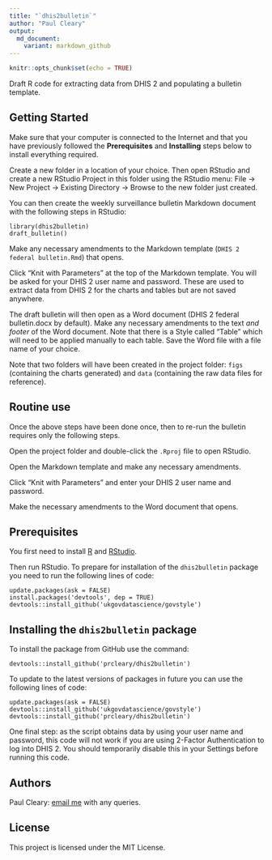 ```yaml
---
title: "`dhis2bulletin`"
author: "Paul Cleary"
output:
  md_document:
    variant: markdown_github
---
```


```r
knitr::opts_chunk$set(echo = TRUE)
```

Draft R code for extracting data from DHIS 2 and populating a bulletin template.

## Getting Started

Make sure that your computer is connected to the Internet and that you have previously followed the **Prerequisites** and **Installing** steps below to install everything required. 

Create a new folder in a location of your choice. Then open RStudio and create a new RStudio Project in this folder using the RStudio menu: File -> New Project -> Existing Directory -> Browse to the new folder just created.

You can then create the weekly surveillance bulletin Markdown document with the following steps in RStudio:

```
library(dhis2bulletin)
draft_bulletin()
```

Make any necessary amendments to the Markdown template (`DHIS 2 federal bulletin.Rmd`) that opens.

Click "Knit with Parameters" at the top of the Markdown template. You will be asked for your DHIS 2 user name and password. These are used to extract data from DHIS 2 for the charts and tables but are not saved anywhere.

The draft bulletin will then open as a Word document (DHIS 2 federal bulletin.docx by default). Make any necessary amendments to the text *and footer* of the Word document. Note that there is a Style called "Table" which will need to be applied manually to each table. Save the Word file with a file name of your choice.

Note that two folders will have been created in the project folder: `figs` (containing the charts generated) and `data` (containing the raw data files for reference).

## Routine use

Once the above steps have been done once, then to re-run the bulletin requires only the following steps.

Open the project folder and double-click the `.Rproj` file to open RStudio. 

Open the Markdown template and make any necessary amendments.

Click "Knit with Parameters" and enter your DHIS 2 user name and password.

Make the necessary amendments to the Word document that opens.

## Prerequisites

You first need to install [R](https://cran.r-project.org/bin/windows/base/release.htm) and [RStudio](https://rstudio.com/products/rstudio/download/#download).

Then run RStudio. To prepare for installation of the `dhis2bulletin` package you need to run the following lines of code:

```
update.packages(ask = FALSE)
install.packages('devtools', dep = TRUE)
devtools::install_github('ukgovdatascience/govstyle')
```

## Installing the `dhis2bulletin` package

To install the package from GitHub use the command:

```
devtools::install_github('prcleary/dhis2bulletin')
```

To update to the latest versions of packages in future you can use the following lines of code:

```
update.packages(ask = FALSE)
devtools::install_github('ukgovdatascience/govstyle')
devtools::install_github('prcleary/dhis2bulletin')
```

One final step: as the script obtains data by using your user name and password, this code will not work if you are using 2-Factor Authentication to log into DHIS 2. You should temporarily disable this in your Settings before running this code.

## Authors

Paul Cleary: [email me](mailto:paul.cleary@phe.gov.uk?subject=dhis2bulletin%20query) with any queries.

## License

This project is licensed under the MIT License.
